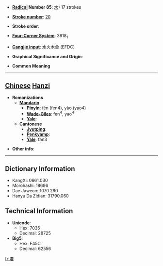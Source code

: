 * '''[[Wiktionary:Chinese radical index| Radical]] Number 85''': [[Wiktionary:Chinese radical index 水|水]]+17 strokes

* '''[[Wiktionary:Chinese total strokes index|Stroke number]]''': [[Wiktionary:Chinese total strokes index 20|20]]

* '''Stroke order''': 

* '''[[Wiktionary:Chinese four corner index|Four-Corner System]]''': 3918<sub>1</sub>

* '''[[Wiktionary:Chinese Cangjie index|Cangjie input]]''': 水火木金 (EFDC)

* '''Graphical Significance and Origin''': 

* '''Common Meaning'''

----

== [[Chinese]] [[Hanzi]] ==

* '''Romanizations'''
** '''[[Mandarin]]'''
*** '''[[Pinyin]]''': fèn (fen4), yào (yao4)
*** '''[[Wade-Giles]]''': fen<sup>4</sup>, yao<sup>4</sup>
*** '''[[Yale]]''': 
** '''[[Cantonese]]'''
*** '''[[Jyutping]]''':
*** '''[[Penkyamp]]''': 
*** '''[[Yale]]''': fan3

* '''Other info''': 

----

== Dictionary Information ==

* KangXi: 0661.030
* Morohashi: 18696
* Dae Jaweon: 1070.260
* Hanyu Da Zidian: 31790.060

== Technical Information ==

* '''Unicode''':
** Hex: 7035
** Decimal: 28725
* '''Big5''':
** Hex: F45C
** Decimal: 62556

[[fr:瀵]]